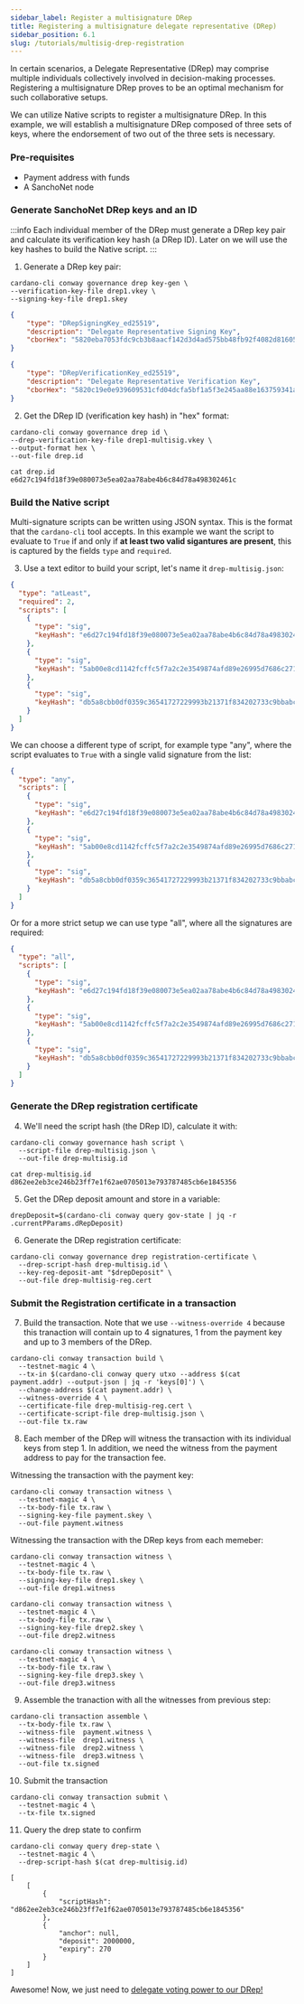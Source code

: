 ```yaml
---
sidebar_label: Register a multisignature DRep
title: Registering a multisignature delegate representative (DRep)
sidebar_position: 6.1
slug: /tutorials/multisig-drep-registration
---
```


In certain scenarios, a Delegate Representative (DRep) may comprise multiple individuals collectively involved in decision-making processes. 
Registering a multisignature DRep proves to be an optimal mechanism for such collaborative setups.

We can utilize Native scripts to register a multisignature DRep. In this example, we will establish a multisignature DRep composed of three sets of keys, 
where the endorsement of two out of the three sets is necessary. 

### Pre-requisites

* Payment address with funds
* A SanchoNet node

### Generate SanchoNet DRep keys and an ID

:::info
Each individual member of the DRep must generate a DRep key pair and calculate its verification key hash (a DRep ID). Later on we will 
use the key hashes to build the Native script. 
:::

1. Generate a DRep key pair:

```shell
cardano-cli conway governance drep key-gen \
--verification-key-file drep1.vkey \
--signing-key-file drep1.skey
```
```json
{
    "type": "DRepSigningKey_ed25519",
    "description": "Delegate Representative Signing Key",
    "cborHex": "5820eba7053fdc9cb3b8aacf142d3d4ad575bb48fb92f4082d81605ac8e2ccfead5d"
}
```
```json
{
    "type": "DRepVerificationKey_ed25519",
    "description": "Delegate Representative Verification Key",
    "cborHex": "5820c19e0e939609531cfd04dcfa5bf1a5f3e245aa88e163759341aba296af34cc7e"
}
```

2. Get the DRep ID (verification key hash) in "hex" format:

```shell
cardano-cli conway governance drep id \
--drep-verification-key-file drep1-multisig.vkey \
--output-format hex \
--out-file drep.id
```
```shell
cat drep.id
e6d27c194fd18f39e080073e5ea02aa78abe4b6c84d78a498302461c
```

### Build the Native script

Multi-signature scripts can be written using JSON syntax. This is the format that the `cardano-cli` tool accepts. In this example we want the script 
to evaluate to `True` if and only if **at least two valid sigantures are present**, this is captured by the fields `type` and `required`. 

3. Use a text editor to build your script, let's name it `drep-multisig.json`: 

```json
{
  "type": "atLeast",
  "required": 2,
  "scripts": [
    {
      "type": "sig",
      "keyHash": "e6d27c194fd18f39e080073e5ea02aa78abe4b6c84d78a498302461c"
    },
    {
      "type": "sig",
      "keyHash": "5ab00e8cd1142fcffc5f7a2c2e3549874afd89e26995d7686c2714d4"
    },
    {
      "type": "sig",
      "keyHash": "db5a8cbb0df0359c36541727229993b21371f834202733c9bbabc1fd"
    }
  ]
}
```

We can choose a different type of script, for example type "any", where the script evaluates to `True` with a single valid signature from the list:

```json
{
  "type": "any",
  "scripts": [
    {
      "type": "sig",
      "keyHash": "e6d27c194fd18f39e080073e5ea02aa78abe4b6c84d78a498302461c"
    },
    {
      "type": "sig",
      "keyHash": "5ab00e8cd1142fcffc5f7a2c2e3549874afd89e26995d7686c2714d4"
    },
    {
      "type": "sig",
      "keyHash": "db5a8cbb0df0359c36541727229993b21371f834202733c9bbabc1fd"
    }
  ]
}
```

Or for a more strict setup we can use type "all", where all the signatures are required:

```json
{
  "type": "all",
  "scripts": [
    {
      "type": "sig",
      "keyHash": "e6d27c194fd18f39e080073e5ea02aa78abe4b6c84d78a498302461c"
    },
    {
      "type": "sig",
      "keyHash": "5ab00e8cd1142fcffc5f7a2c2e3549874afd89e26995d7686c2714d4"
    },
    {
      "type": "sig",
      "keyHash": "db5a8cbb0df0359c36541727229993b21371f834202733c9bbabc1fd"
    }
  ]
}
```

### Generate the DRep registration certificate

4. We'll need the script hash (the DRep ID), calculate it with:

```shell
cardano-cli conway governance hash script \
  --script-file drep-multisig.json \
  --out-file drep-multisig.id
```
```shell 
cat drep-multisig.id
d862ee2eb3ce246b23ff7e1f62ae0705013e793787485cb6e1845356
```
5. Get the DRep deposit amount and store in a variable:

```shell
drepDeposit=$(cardano-cli conway query gov-state | jq -r .currentPParams.dRepDeposit)
```

6. Generate the DRep registration certificate:
```shell
cardano-cli conway governance drep registration-certificate \
  --drep-script-hash drep-multisig.id \
  --key-reg-deposit-amt "$drepDeposit" \
  --out-file drep-multisig-reg.cert
```

### Submit the Registration certificate in a transaction

7. Build the transaction. Note that we use `--witness-override 4` because this tranaction will contain up to 4 signatures, 1 from the payment key
and up to 3 members of the DRep.

```shell
cardano-cli conway transaction build \
  --testnet-magic 4 \
  --tx-in $(cardano-cli conway query utxo --address $(cat payment.addr) --output-json | jq -r 'keys[0]') \
  --change-address $(cat payment.addr) \
  --witness-override 4 \
  --certificate-file drep-multisig-reg.cert \
  --certificate-script-file drep-multisig.json \
  --out-file tx.raw
```

8. Each member of the DRep will witness the transaction with its individual keys from step 1. In addition, we need the witness from the payment
address to pay for the transaction fee. 

Witnessing the transaction with the payment key:

```shell
cardano-cli conway transaction witness \
  --testnet-magic 4 \
  --tx-body-file tx.raw \
  --signing-key-file payment.skey \
  --out-file payment.witness
```

Witnessing the transaction with the DRep keys from each memeber:

```shell
cardano-cli conway transaction witness \
  --testnet-magic 4 \
  --tx-body-file tx.raw \
  --signing-key-file drep1.skey \
  --out-file drep1.witness
```

```shell
cardano-cli conway transaction witness \
  --testnet-magic 4 \
  --tx-body-file tx.raw \
  --signing-key-file drep2.skey \
  --out-file drep2.witness
```
```shell
cardano-cli conway transaction witness \
  --testnet-magic 4 \
  --tx-body-file tx.raw \
  --signing-key-file drep3.skey \
  --out-file drep3.witness
```

9. Assemble the tranaction with all the witnesses from previous step:

```shell
cardano-cli transaction assemble \
  --tx-body-file tx.raw \
  --witness-file  payment.witness \
  --witness-file  drep1.witness \
  --witness-file  drep2.witness \
  --witness-file  drep3.witness \
  --out-file tx.signed
```

10. Submit the transaction

```shell
cardano-cli conway transaction submit \
  --testnet-magic 4 \
  --tx-file tx.signed
```

11. Query the drep state to confirm

```shell
cardano-cli conway query drep-state \
  --testnet-magic 4 \
  --drep-script-hash $(cat drep-multisig.id)

[
    [
        {
            "scriptHash": "d862ee2eb3ce246b23ff7e1f62ae0705013e793787485cb6e1845356"
        },
        {
            "anchor": null,
            "deposit": 2000000,
            "expiry": 270
        }
    ]
]
```

Awesome! Now, we just need to [delegate voting power to our DRep!](delegate-to-drep.mdx) 






